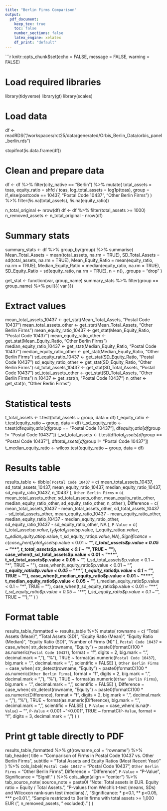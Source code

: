 ---
title: "Berlin Firms Comparison"
output: 
  pdf_document:
    keep_tex: true
    toc: false
    number_sections: false
    latex_engine: xelatex
    df_print: "default"
---

```{r setup, include=FALSE}
knitr::opts_chunk$set(echo = FALSE, message = FALSE, warning = FALSE)

# Load required libraries
library(tidyverse)
library(gt)
library(scales)

# Load data
df <- readRDS("/workspaces/rct25/data/generated/Orbis_Berlin_Data/orbis_panel_berlin.rds")

stopifnot(is.data.frame(df))

# Clean and prepare data
df <- df %>%
  filter(city_native == "Berlin") %>%
  mutate(
    total_assets = toas,
    equity_ratio = shfd / toas,
    log_total_assets = log1p(toas),
    group = if_else(postcode == 10437, "Postal Code 10437", "Other Berlin Firms")
  ) %>%
  filter(!is.na(total_assets), !is.na(equity_ratio))

n_total_original <- nrow(df)
df <- df %>% filter(total_assets >= 1000)
n_removed_assets <- n_total_original - nrow(df)

# Summary stats
summary_stats <- df %>%
  group_by(group) %>%
  summarise(
    Mean_Total_Assets = mean(total_assets, na.rm = TRUE),
    SD_Total_Assets = sd(total_assets, na.rm = TRUE),
    Mean_Equity_Ratio = mean(equity_ratio, na.rm = TRUE),
    Median_Equity_Ratio = median(equity_ratio, na.rm = TRUE),
    SD_Equity_Ratio = sd(equity_ratio, na.rm = TRUE),
    n = n(),
    .groups = "drop"
  )

get_stat <- function(var, group_name) summary_stats %>% filter(group == group_name) %>% pull({{ var }})

# Extract values
mean_total_assets_10437 <- get_stat(Mean_Total_Assets, "Postal Code 10437")
mean_total_assets_other <- get_stat(Mean_Total_Assets, "Other Berlin Firms")
mean_equity_ratio_10437 <- get_stat(Mean_Equity_Ratio, "Postal Code 10437")
mean_equity_ratio_other <- get_stat(Mean_Equity_Ratio, "Other Berlin Firms")
median_equity_ratio_10437 <- get_stat(Median_Equity_Ratio, "Postal Code 10437")
median_equity_ratio_other <- get_stat(Median_Equity_Ratio, "Other Berlin Firms")
sd_equity_ratio_10437 <- get_stat(SD_Equity_Ratio, "Postal Code 10437")
sd_equity_ratio_other <- get_stat(SD_Equity_Ratio, "Other Berlin Firms")
sd_total_assets_10437 <- get_stat(SD_Total_Assets, "Postal Code 10437")
sd_total_assets_other <- get_stat(SD_Total_Assets, "Other Berlin Firms")
n_10437 <- get_stat(n, "Postal Code 10437")
n_other <- get_stat(n, "Other Berlin Firms")

# Statistical tests
t_total_assets <- t.test(total_assets ~ group, data = df)
t_equity_ratio <- t.test(equity_ratio ~ group, data = df)
t_sd_equity_ratio <- t.test(df$equity_ratio[df$group == "Postal Code 10437"], df$equity_ratio[df$group != "Postal Code 10437"])
t_sd_total_assets <- t.test(df$total_assets[df$group == "Postal Code 10437"], df$total_assets[df$group != "Postal Code 10437"])
t_median_equity_ratio <- wilcox.test(equity_ratio ~ group, data = df)

# Results table
results_table <- tibble(
  `Postal Code 10437` = c(
    mean_total_assets_10437,
    sd_total_assets_10437,
    mean_equity_ratio_10437,
    median_equity_ratio_10437,
    sd_equity_ratio_10437,
    n_10437
  ),
  `Other Berlin Firms` = c(
    mean_total_assets_other,
    sd_total_assets_other,
    mean_equity_ratio_other,
    median_equity_ratio_other,
    sd_equity_ratio_other,
    n_other
  ),
  Difference = c(
    mean_total_assets_10437 - mean_total_assets_other,
    sd_total_assets_10437 - sd_total_assets_other,
    mean_equity_ratio_10437 - mean_equity_ratio_other,
    median_equity_ratio_10437 - median_equity_ratio_other,
    sd_equity_ratio_10437 - sd_equity_ratio_other,
    NA
  ),
  `P-Value` = c(
    t_total_assets$p.value,
    t_sd_total_assets$p.value,
    t_equity_ratio$p.value,
    t_median_equity_ratio$p.value,
    t_sd_equity_ratio$p.value,
    NA
  ),
  Significance = c(
    case_when(t_total_assets$p.value < 0.01 ~ "***", t_total_assets$p.value < 0.05 ~ "**", t_total_assets$p.value < 0.1 ~ "*", TRUE ~ ""),
    case_when(t_sd_total_assets$p.value < 0.01 ~ "***", t_sd_total_assets$p.value < 0.05 ~ "**", t_sd_total_assets$p.value < 0.1 ~ "*", TRUE ~ ""),
    case_when(t_equity_ratio$p.value < 0.01 ~ "***", t_equity_ratio$p.value < 0.05 ~ "**", t_equity_ratio$p.value < 0.1 ~ "*", TRUE ~ ""),
    case_when(t_median_equity_ratio$p.value < 0.01 ~ "***", t_median_equity_ratio$p.value < 0.05 ~ "**", t_median_equity_ratio$p.value < 0.1 ~ "*", TRUE ~ ""),
    case_when(t_sd_equity_ratio$p.value < 0.01 ~ "***", t_sd_equity_ratio$p.value < 0.05 ~ "**", t_sd_equity_ratio$p.value < 0.1 ~ "*", TRUE ~ ""),
    ""
  )
)

# Format table
results_table_formatted <- results_table %>%
  mutate(
    rowname = c(
      "Total Assets (Mean)",
      "Total Assets (SD)",
      "Equity Ratio (Mean)",
      "Equity Ratio (Median)",
      "Equity Ratio (SD)",
      "Number of Firms (N)"
    ),
    `Postal Code 10437` = case_when(
      str_detect(rowname, "Equity") ~ paste0(formatC(100 * as.numeric(`Postal Code 10437`), format = "f", digits = 2, big.mark = ".", decimal.mark = ","), "%"),
      TRUE ~ format(as.numeric(`Postal Code 10437`), big.mark = ".", decimal.mark = ",", scientific = FALSE)
    ),
    `Other Berlin Firms` = case_when(
      str_detect(rowname, "Equity") ~ paste0(formatC(100 * as.numeric(`Other Berlin Firms`), format = "f", digits = 2, big.mark = ".", decimal.mark = ","), "%"),
      TRUE ~ format(as.numeric(`Other Berlin Firms`), big.mark = ".", decimal.mark = ",", scientific = FALSE)
    ),
    Difference = case_when(
      str_detect(rowname, "Equity") ~ paste0(formatC(100 * as.numeric(Difference), format = "f", digits = 2, big.mark = ".", decimal.mark = ","), "%"),
      TRUE ~ format(as.numeric(Difference), big.mark = ".", decimal.mark = ",", scientific = FALSE)
    ),
    `P-Value` = case_when(
      is.na(`P-Value`) ~ "",
      `P-Value` < 0.001 ~ "<0.001",
      TRUE ~ formatC(`P-Value`, format = "f", digits = 3, decimal.mark = ",")
    )
  )

# Print gt table directly to PDF
results_table_formatted %>%
  gt(rowname_col = "rowname") %>%
  tab_header(
    title = "Comparison of Firms in Postal Code 10437 vs. Other Berlin Firms",
    subtitle = "Total Assets and Equity Ratios (Most Recent Year)"
  ) %>%
  cols_label(
    `Postal Code 10437` = "Postal Code 10437",
    `Other Berlin Firms` = "Other Berlin Firms",
    Difference = "Difference",
    `P-Value` = "P-Value",
    Significance = "Signif."
  ) %>%
  cols_align(align = "center") %>%
  tab_source_note(
    source_note = paste0(
      "Note: Total assets in EUR. Equity ratio = Equity / Total Assets. ",
      "P-values from Welch’s t-test (means, SDs) and Wilcoxon rank-sum test (medians). ",
      "Significance: * p<0.1, ** p<0.05, *** p<0.01. ",
      "Sample restricted to Berlin firms with total assets >= 1,000 EUR (", 
      n_removed_assets, " excluded)."
    )
  )
